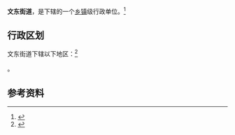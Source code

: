 {{中国乡级行政区|37/01/02/007/000}}

'''文东街道'''，是{{PRC admin/fullname|37/01/02/007/000|3}}下辖的一个[[乡镇|乡镇]]级行政单位。<ref>{{PRC admin/ref sgc|{{PRC admin/parent|37/01/02/007/000}}}}</ref>

== 行政区划 ==

文东街道下辖以下地区：<ref>{{PRC admin/ref sgc|37/01/02/007/000}}</ref>

{{PRC admin/children|37/01/02/007/000}}。

== 参考资料 ==

{{reflist}}

{{行政区划小作品}}
{{PRC admin/navcat|37/01/02/007/000}}